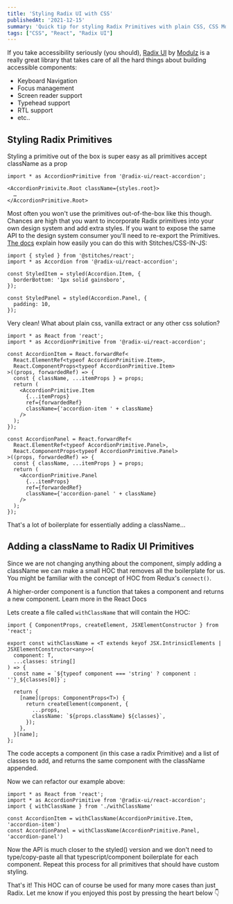 ```yaml
---
title: 'Styling Radix UI with CSS'
publishedAt: '2021-12-15'
summary: 'Quick tip for styling Radix Primitives with plain CSS, CSS Modules, Vanilla Extract and more.'
tags: ["CSS", "React", "Radix UI"]
---
```


If you take accessibility seriously (you should), [Radix UI](https://www.radix-ui.com) by [Modulz](https://modulz.app) is a really great library that takes care of all the hard things about building accessible components:

- Keyboard Navigation
- Focus management
- Screen reader support
- Typehead support
- RTL support
- etc..

## Styling Radix Primitives

Styling a primitive out of the box is super easy as all primitives accept className as a prop

```tsx
import * as AccordionPrimitive from '@radix-ui/react-accordion';

<AccordionPrimivite.Root className={styles.root}>
  …
</AccordionPrimitive.Root>
```

Most often you won't use the primitives out-of-the-box like this though. Chances are high that you want to incorporate Radix primitives into your own design system and add extra styles. If you want to expose the same API to the design system consumer you'll need to re-export the Primitives. [The docs](https://www.radix-ui.com/docs/primitives/overview/styling) explain how easily you can do this with Stitches/CSS-IN-JS:

```tsx
import { styled } from '@stitches/react';
import * as Accordion from '@radix-ui/react-accordion';

const StyledItem = styled(Accordion.Item, {
  borderBottom: '1px solid gainsboro',
});

const StyledPanel = styled(Accordion.Panel, {
  padding: 10,
});
```

Very clean! What about plain css,  vanilla extract or any other css solution?

```tsx
import * as React from 'react';
import * as AccordionPrimitive from '@radix-ui/react-accordion';

const AccordionItem = React.forwardRef<
  React.ElementRef<typeof AccordionPrimitive.Item>,
  React.ComponentProps<typeof AccordionPrimitive.Item>
>((props, forwardedRef) => {
  const { className, ...itemProps } = props;
  return (
    <AccordionPrimitive.Item
      {...itemProps}
      ref={forwardedRef}
      className={'accordion-item ' + className}
    />
  );
});

const AccordionPanel = React.forwardRef<
  React.ElementRef<typeof AccordionPrimitive.Panel>,
  React.ComponentProps<typeof AccordionPrimitive.Panel>
>((props, forwardedRef) => {
  const { className, ...itemProps } = props;
  return (
    <AccordionPrimitive.Panel
      {...itemProps}
      ref={forwardedRef}
      className={'accordion-panel ' + className}
    />
  );
});
```

That's a lot of boilerplate for essentially adding a className…

## Adding a className to Radix UI Primitives

Since we are not changing anything about the component, simply adding a className we can make a small HOC that removes all the boilerplate for us. You might be familiar with the concept of HOC from Redux's `connect()`.

<Warning type="info">A higher-order component is a function that takes a component and returns a new component. <Link href="https://reactjs.org/docs/higher-order-components.html">Learn more in the React Docs</Link></Warning>

Lets create a file called `withClassName` that will contain the HOC:

```tsx
import { ComponentProps, createElement, JSXElementConstructor } from 'react';

export const withClassName = <T extends keyof JSX.IntrinsicElements | JSXElementConstructor<any>>(
  component: T,
  ...classes: string[]
) => {
  const name = `${typeof component === 'string' ? component : ''}_${classes[0]}`;

  return {
    [name](props: ComponentProps<T>) {
      return createElement(component, {
        ...props,
        className: `${props.className} ${classes}`,
      });
    },
  }[name];
};
```

The code accepts a component (in this case a radix Primitive) and a list of classes to add, and returns the same component with the className appended.

Now we can refactor our example above:

```tsx {3-6}
import * as React from 'react';
import * as AccordionPrimitive from '@radix-ui/react-accordion';
import { withClassName } from './withClassName'

const AccordionItem = withClassName(AccordionPrimitive.Item, 'accordion-item')
const AccordionPanel = withClassName(AccordionPrimitive.Panel, 'accordion-panel')
```

Now the API is much closer to the styled() version and we don't need to type/copy-paste all that typescript/component boilerplate for each component. Repeat this process for all primitives that should have custom styling.

That's it! This HOC can of course be used for many more cases than just Radix. Let me know if you enjoyed this post by pressing the heart below 👇